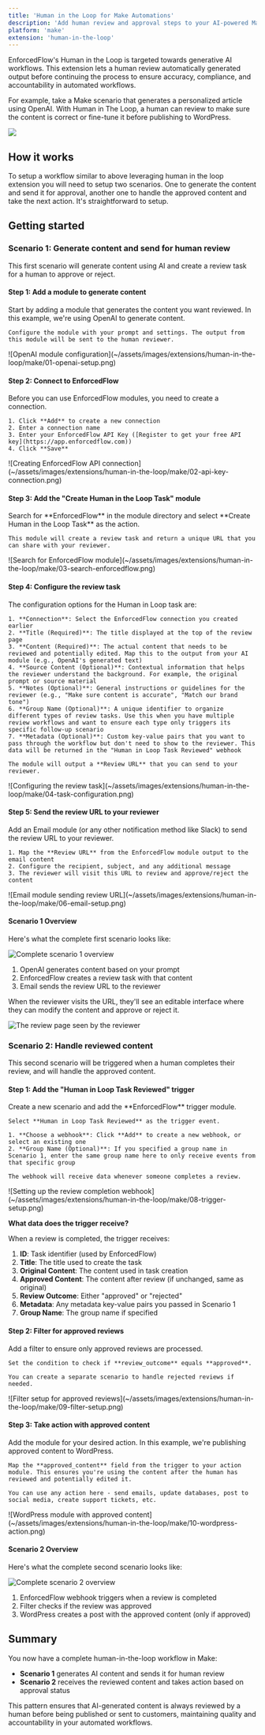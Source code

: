 ```yaml
---
title: 'Human in the Loop for Make Automations'
description: 'Add human review and approval steps to your AI-powered Make workflows'
platform: 'make'
extension: 'human-in-the-loop'
---
```



EnforcedFlow's Human in the Loop is targeted towards generative AI workflows. This extension lets a human review automatically generated output before continuing the process to ensure accuracy, compliance, and accountability in automated workflows.

For example, take a Make scenario that generates a personalized article using OpenAI. With Human in The Loop, a human can review to make sure the content is correct or fine-tune it before publishing to WordPress.

![](~/assets/images/extensions/human-in-the-loop/01-example-overview.png)

## How it works

To setup a workflow similar to above leveraging human in the loop extension you will need to setup two scenarios. One to generate the content and send it for approval, another one to handle the approved content and take the next action. It's straightforward to setup.

## Getting started

### Scenario 1: Generate content and send for human review

This first scenario will generate content using AI and create a review task for a human to approve or reject.

#### Step 1: Add a module to generate content

<MultiColumn ratio="equal" gap="md">
  <div slot="left">
    Start by adding a module that generates the content you want reviewed. In this example, we're using OpenAI to generate content.

    Configure the module with your prompt and settings. The output from this module will be sent to the human reviewer.

  </div>

  <div slot="right">
    ![OpenAI module configuration](~/assets/images/extensions/human-in-the-loop/make/01-openai-setup.png)
  </div>
</MultiColumn>

#### Step 2: Connect to EnforcedFlow

<MultiColumn ratio="equal" gap="md">
  <div slot="left">
    Before you can use EnforcedFlow modules, you need to create a connection.

    1. Click **Add** to create a new connection
    2. Enter a connection name
    3. Enter your EnforcedFlow API Key ([Register to get your free API key](https://app.enforcedflow.com))
    4. Click **Save**

  </div>

  <div slot="right">
    ![Creating EnforcedFlow API connection](~/assets/images/extensions/human-in-the-loop/make/02-api-key-connection.png)
  </div>
</MultiColumn>

#### Step 3: Add the "Create Human in the Loop Task" module

<MultiColumn ratio="equal" gap="md">
  <div slot="left">
    Search for **EnforcedFlow** in the module directory and select **Create Human in the Loop Task** as the action.

    This module will create a review task and return a unique URL that you can share with your reviewer.

  </div>

  <div slot="right">
    ![Search for EnforcedFlow module](~/assets/images/extensions/human-in-the-loop/make/03-search-enforcedflow.png)
  </div>
</MultiColumn>

#### Step 4: Configure the review task

<MultiColumn ratio="equal" gap="md">
  <div slot="left">
    The configuration options for the Human in Loop task are:

    1. **Connection**: Select the EnforcedFlow connection you created earlier
    2. **Title (Required)**: The title displayed at the top of the review page
    3. **Content (Required)**: The actual content that needs to be reviewed and potentially edited. Map this to the output from your AI module (e.g., OpenAI's generated text)
    4. **Source Content (Optional)**: Contextual information that helps the reviewer understand the background. For example, the original prompt or source material
    5. **Notes (Optional)**: General instructions or guidelines for the reviewer (e.g., "Make sure content is accurate", "Match our brand tone")
    6. **Group Name (Optional)**: A unique identifier to organize different types of review tasks. Use this when you have multiple review workflows and want to ensure each type only triggers its specific follow-up scenario
    7. **Metadata (Optional)**: Custom key-value pairs that you want to pass through the workflow but don't need to show to the reviewer. This data will be returned in the "Human in Loop Task Reviewed" webhook

    The module will output a **Review URL** that you can send to your reviewer.

  </div>

  <div slot="right">
    ![Configuring the review task](~/assets/images/extensions/human-in-the-loop/make/04-task-configuration.png)
  </div>
</MultiColumn>

#### Step 5: Send the review URL to your reviewer

<MultiColumn ratio="equal" gap="md">
  <div slot="left">
    Add an Email module (or any other notification method like Slack) to send the review URL to your reviewer.

    1. Map the **Review URL** from the EnforcedFlow module output to the email content
    2. Configure the recipient, subject, and any additional message
    3. The reviewer will visit this URL to review and approve/reject the content

  </div>

  <div slot="right">
    ![Email module sending review URL](~/assets/images/extensions/human-in-the-loop/make/06-email-setup.png)
  </div>
</MultiColumn>

#### Scenario 1 Overview

Here's what the complete first scenario looks like:

![Complete scenario 1 overview](~/assets/images/extensions/human-in-the-loop/make/07-scenario-1-overview.png)

1. OpenAI generates content based on your prompt
2. EnforcedFlow creates a review task with that content
3. Email sends the review URL to the reviewer

When the reviewer visits the URL, they'll see an editable interface where they can modify the content and approve or reject it.

![The review page seen by the reviewer](~/assets/images/extensions/human-in-the-loop/05-review-page.png)

### Scenario 2: Handle reviewed content

This second scenario will be triggered when a human completes their review, and will handle the approved content.

#### Step 1: Add the "Human in Loop Task Reviewed" trigger

<MultiColumn ratio="equal" gap="md">
  <div slot="left">
    Create a new scenario and add the **EnforcedFlow** trigger module.

    Select **Human in Loop Task Reviewed** as the trigger event.

    1. **Choose a webhook**: Click **Add** to create a new webhook, or select an existing one
    2. **Group Name (Optional)**: If you specified a group name in Scenario 1, enter the same group name here to only receive events from that specific group

    The webhook will receive data whenever someone completes a review.

  </div>

  <div slot="right">
    ![Setting up the review completion webhook](~/assets/images/extensions/human-in-the-loop/make/08-trigger-setup.png)
  </div>
</MultiColumn>

**What data does the trigger receive?**

When a review is completed, the trigger receives:

1. **ID**: Task identifier (used by EnforcedFlow)
2. **Title**: The title used to create the task
3. **Original Content**: The content used in task creation
4. **Approved Content**: The content after review (if unchanged, same as original)
5. **Review Outcome**: Either "approved" or "rejected"
6. **Metadata**: Any metadata key-value pairs you passed in Scenario 1
7. **Group Name**: The group name if specified

#### Step 2: Filter for approved reviews

<MultiColumn ratio="equal" gap="md">
  <div slot="left">
    Add a filter to ensure only approved reviews are processed.

    Set the condition to check if **review_outcome** equals **approved**.

    You can create a separate scenario to handle rejected reviews if needed.

  </div>

  <div slot="right">
    ![Filter setup for approved reviews](~/assets/images/extensions/human-in-the-loop/make/09-filter-setup.png)
  </div>
</MultiColumn>

#### Step 3: Take action with approved content

<MultiColumn ratio="equal" gap="md">
  <div slot="left">
    Add the module for your desired action. In this example, we're publishing approved content to WordPress.

    Map the **approved_content** field from the trigger to your action module. This ensures you're using the content after the human has reviewed and potentially edited it.

    You can use any action here - send emails, update databases, post to social media, create support tickets, etc.

  </div>

  <div slot="right">
    ![WordPress module with approved content](~/assets/images/extensions/human-in-the-loop/make/10-wordpress-action.png)
  </div>
</MultiColumn>

#### Scenario 2 Overview

Here's what the complete second scenario looks like:

![Complete scenario 2 overview](~/assets/images/extensions/human-in-the-loop/make/11-scenario-2-overview.png)

1. EnforcedFlow webhook triggers when a review is completed
2. Filter checks if the review was approved
3. WordPress creates a post with the approved content (only if approved)

## Summary

You now have a complete human-in-the-loop workflow in Make:

- **Scenario 1** generates AI content and sends it for human review
- **Scenario 2** receives the reviewed content and takes action based on approval status

This pattern ensures that AI-generated content is always reviewed by a human before being published or sent to customers, maintaining quality and accountability in your automated workflows.
